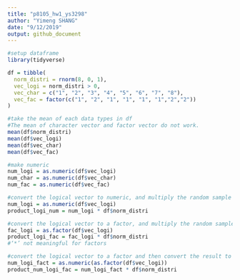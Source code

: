 ```yaml
---
title: "p8105_hw1_ys3298"
author: "Yimeng SHANG"
date: "9/12/2019"
output: github_document
---
```



```r
#setup dataframe
library(tidyverse)

df = tibble(
  norm_distri = rnorm(8, 0, 1),
  vec_logi = norm_distri > 0,
  vec_char = c("1", "2", "3", "4", "5", "6", "7", "8"),
  vec_fac = factor(c("1", "2", "1", "1", "1", "1","2","2"))
)

#take the mean of each data types in df
#The mean of character vector and factor vector do not work.
mean(df$norm_distri)
mean(df$vec_logi)
mean(df$vec_char)
mean(df$vec_fac)

#make numeric
num_logi = as.numeric(df$vec_logi)
num_char = as.numeric(df$vec_char)
num_fac = as.numeric(df$vec_fac)
```

```r
#convert the logical vector to numeric, and multiply the random sample by the result
num_logi = as.numeric(df$vec_logi)
product_logi_num = num_logi * df$norm_distri

#convert the logical vector to a factor, and multiply the random sample by the result
fac_logi = as.factor(df$vec_logi)
product_logi_fac = fac_logi * df$norm_distri
#‘*’ not meaningful for factors

#convert the logical vector to a factor and then convert the result to numeric, and multiply the random sample by the result
num_logi_fact = as.numeric(as.factor(df$vec_logi))
product_num_logi_fac = num_logi_fact * df$norm_distri
```


